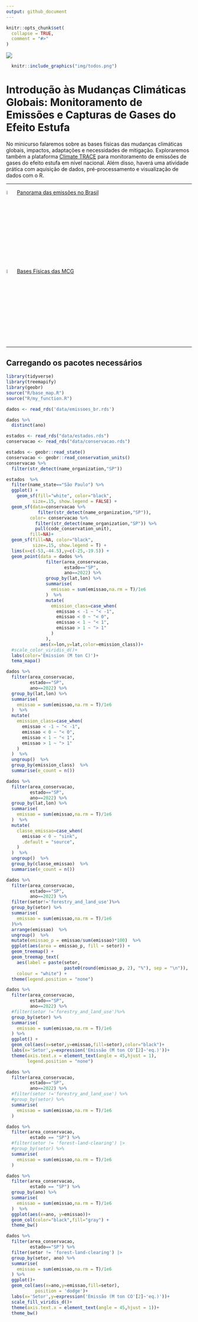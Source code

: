 ```yaml
---
output: github_document
---
```


<!-- README.md is generated from README.Rmd. Please edit that file -->

```r
knitr::opts_chunk$set(
  collapse = TRUE,
  comment = "#>"
)
```


![](img/logo01.png)


 
```r
  knitr::include_graphics("img/todos.png")
```




# Introdução às Mudanças Climáticas Globais: Monitoramento de Emissões e Capturas de Gases do Efeito Estufa

No minicurso falaremos sobre as bases físicas das mudanças climáticas globais, impactos, adaptações e necessidades de mitigação. Exploraremos também a plataforma [Climate TRACE](https://climatetrace.org/) para monitoramento de emissões de gases do efeito estufa em nível nacional. Além disso, haverá uma atividade prática com aquisição de dados, pré-processamento e visualização de dados com o R. 

---

![](img/ppt-logo.png){width="5%"} 
[Panorama das emissões no Brasil](https://raw.githubusercontent.com/arpanosso/curso-gp-03-climate-trace/master/Docs/apresentacao-daCosta.pdf)


![](img/ppt-logo.png){width="5%"} 
[Bases Físicas das MCG](https://raw.githubusercontent.com/arpanosso/curso-gp-03-climate-trace/master/Docs/apresentacao-daCosta.pdf)

---


## Carregando os pacotes necessários
```r
library(tidyverse)
library(treemapify)
library(geobr)
source("R/base_map.R")
source("R/my_function.R")
```


```r
dados <- read_rds('data/emissoes_br.rds')
```


```r
dados %>%
  distinct(ano)
```


```r
estados <- read_rds("data/estados.rds")
conservacao <- read_rds("data/conservacao.rds")
```


```r
estados <- geobr::read_state()
conservacao <- geobr::read_conservation_units()
conservacao %>%
  filter(str_detect(name_organization,"SP"))

estados  %>%
  filter(name_state=="São Paulo") %>%
  ggplot() +
    geom_sf(fill="white", color="black",
          size=.15, show.legend = FALSE) +
  geom_sf(data=conservacao %>%
            filter(str_detect(name_organization,"SP")),
         color= conservacao %>%
           filter(str_detect(name_organization,"SP")) %>%
           pull(code_conservation_unit),
         fill=NA)+
  geom_sf(fill=NA, color="black",
          size=.15, show.legend = T) +
  lims(x=c(-53,-44.5),y=c(-25,-19.5)) +
  geom_point(data = dados %>%
               filter(area_conservacao,
                      estado=="SP",
                      ano==2022) %>%
               group_by(lat,lon) %>%
               summarise(
                 emissao = sum(emissao,na.rm = T)/1e6
               )  %>%
               mutate(
                 emission_class=case_when(
                   emissao < -1 ~ "< -1",
                   emissao < 0 ~ "< 0",
                   emissao < 1 ~ "< 1",
                   emissao > 1 ~ "> 1"
                 )
               ),
             aes(x=lon,y=lat,color=emission_class))+
  #scale_color_viridis_d()+
  labs(color='Emission (M ton C)')+
  tema_mapa()
```


```r
dados %>%
  filter(area_conservacao,
         estado=="SP",
         ano==2022) %>%
  group_by(lat,lon) %>%
  summarise(
    emissao = sum(emissao,na.rm = T)/1e6
  )  %>%
  mutate(
    emission_class=case_when(
      emissao < -1 ~ "< -1",
      emissao < 0 ~ "< 0",
      emissao < 1 ~ "< 1",
      emissao > 1 ~ "> 1"
    )
  )  %>%
  ungroup()  %>%
  group_by(emission_class)  %>%
  summarise(e_count = n())
```


```r
dados %>%
  filter(area_conservacao,
         estado=="SP",
         ano==2022) %>%
  group_by(lat,lon) %>%
  summarise(
    emissao = sum(emissao,na.rm = T)/1e6
  )  %>%
  mutate(
    classe_emissao=case_when(
      emissao < 0 ~ "sink",
      .default = "source",
    )
  )  %>%
  ungroup()  %>%
  group_by(classe_emissao)  %>%
  summarise(e_count = n())
```


```r
dados %>%
  filter(area_conservacao,
         estado=="SP",
         ano==2022) %>%
  filter(setor!='forestry_and_land_use')%>%
  group_by(setor) %>%
  summarise(
    emissao = sum(emissao,na.rm = T)/1e6
  )%>%
  arrange(emissao)  %>%
  ungroup()  %>%
  mutate(emissao_p = emissao/sum(emissao)*100)  %>%
  ggplot(aes(area = emissao_p, fill = setor)) +
  geom_treemap() +
  geom_treemap_text(
    aes(label = paste(setor,
                      paste0(round(emissao_p, 2), "%"), sep = "\n")),
    colour = "white") +
  theme(legend.position = "none")
```


```r
dados %>%
  filter(area_conservacao,
         estado=="SP",
         ano==2022) %>%
  #filter(setor !='forestry_and_land_use')%>%
  group_by(setor) %>%
  summarise(
    emissao = sum(emissao,na.rm = T)/1e6
  ) %>%
  ggplot() +
  geom_col(aes(x=setor,y=emissao,fill=setor),color="black")+
  labs(x='Setor',y=expression('Emissão (M ton CO'[2]~'eq.)'))+
  theme(axis.text.x = element_text(angle = 45,hjust = 1),
        legend.position = "none")
```


```r
dados %>%
  filter(area_conservacao,
         estado=="SP",
         ano==2022) %>%
  #filter(setor !='forestry_and_land_use') %>%
  #group_by(setor) %>%
  summarise(
    emissao = sum(emissao,na.rm = T)/1e6
  )
```


```r
dados %>%
  filter(area_conservacao,
         estado == "SP") %>%
  #filter(setor != 'forest-land-clearing') |>
  #group_by(setor) %>%
  summarise(
    emissao = sum(emissao,na.rm = T)/1e6
  )
```


```r
dados %>%
  filter(area_conservacao,
         estado == "SP") %>%
  group_by(ano) %>%
  summarise(
    emissao = sum(emissao,na.rm = T)/1e6
  )  %>%
  ggplot(aes(x=ano, y=emissao))+
  geom_col(color="black",fill="gray") +
  theme_bw()
```


```r
dados %>%
  filter(area_conservacao,
         estado=="SP") %>%
  filter(setor != 'forest-land-clearing') |>
  group_by(setor, ano) %>%
  summarise(
    emissao = sum(emissao,na.rm = T)/1e6
  ) %>%
  ggplot()+
  geom_col(aes(x=ano,y=emissao,fill=setor),
           position = 'dodge')+
  labs(x='Setor',y=expression('Emissão (M ton CO'[2]~'eq.)'))+
  scale_fill_viridis_d()+
  theme(axis.text.x = element_text(angle = 45,hjust = 1))+
  theme_bw()
```

